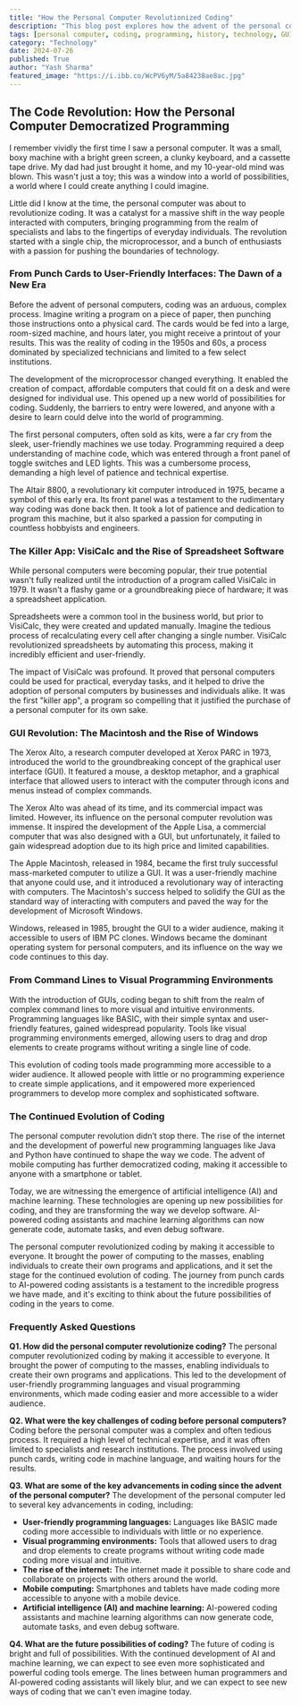 ```yaml
---
title: "How the Personal Computer Revolutionized Coding"
description: "This blog post explores how the advent of the personal computer democratized coding, making it accessible to everyday individuals. From punch cards to graphical user interfaces, the evolution of coding tools is a testament to the transformative power of technology."
tags: [personal computer, coding, programming, history, technology, GUI, user interface, software development, computer science, innovation]
category: "Technology"
date: 2024-07-26
published: True
author: "Yash Sharma"
featured_image: "https://i.ibb.co/WcPV6yM/5a84238ae8ac.jpg"
---
```


## The Code Revolution: How the Personal Computer Democratized Programming

I remember vividly the first time I saw a personal computer. It was a small, boxy machine with a bright green screen, a clunky keyboard, and a cassette tape drive. My dad had just brought it home, and my 10-year-old mind was blown. This wasn't just a toy; this was a window into a world of possibilities, a world where I could create anything I could imagine. 

Little did I know at the time, the personal computer was about to revolutionize coding. It was a catalyst for a massive shift in the way people interacted with computers, bringing programming from the realm of specialists and labs to the fingertips of everyday individuals. The revolution started with a single chip, the microprocessor, and a bunch of enthusiasts with a passion for pushing the boundaries of technology.

### From Punch Cards to User-Friendly Interfaces: The Dawn of a New Era

Before the advent of personal computers, coding was an arduous, complex process. Imagine writing a program on a piece of paper, then punching those instructions onto a physical card. The cards would be fed into a large, room-sized machine, and hours later, you might receive a printout of your results. This was the reality of coding in the 1950s and 60s, a process dominated by specialized technicians and limited to a few select institutions.

The development of the microprocessor changed everything. It enabled the creation of compact, affordable computers that could fit on a desk and were designed for individual use. This opened up a new world of possibilities for coding. Suddenly, the barriers to entry were lowered, and anyone with a desire to learn could delve into the world of programming.

The first personal computers, often sold as kits, were a far cry from the sleek, user-friendly machines we use today. Programming required a deep understanding of machine code, which was entered through a front panel of toggle switches and LED lights. This was a cumbersome process, demanding a high level of patience and technical expertise.

The Altair 8800, a revolutionary kit computer introduced in 1975, became a symbol of this early era. Its front panel was a testament to the rudimentary way coding was done back then. It took a lot of patience and dedication to program this machine, but it also sparked a passion for computing in countless hobbyists and engineers.

### The Killer App: VisiCalc and the Rise of Spreadsheet Software

While personal computers were becoming popular, their true potential wasn't fully realized until the introduction of a program called VisiCalc in 1979. It wasn't a flashy game or a groundbreaking piece of hardware; it was a spreadsheet application.

Spreadsheets were a common tool in the business world, but prior to VisiCalc, they were created and updated manually. Imagine the tedious process of recalculating every cell after changing a single number. VisiCalc revolutionized spreadsheets by automating this process, making it incredibly efficient and user-friendly.

The impact of VisiCalc was profound. It proved that personal computers could be used for practical, everyday tasks, and it helped to drive the adoption of personal computers by businesses and individuals alike. It was the first "killer app", a program so compelling that it justified the purchase of a personal computer for its own sake.

### GUI Revolution: The Macintosh and the Rise of Windows

The Xerox Alto, a research computer developed at Xerox PARC in 1973, introduced the world to the groundbreaking concept of the graphical user interface (GUI). It featured a mouse, a desktop metaphor, and a graphical interface that allowed users to interact with the computer through icons and menus instead of complex commands.

The Xerox Alto was ahead of its time, and its commercial impact was limited. However, its influence on the personal computer revolution was immense. It inspired the development of the Apple Lisa, a commercial computer that was also designed with a GUI, but unfortunately, it failed to gain widespread adoption due to its high price and limited capabilities.

The Apple Macintosh, released in 1984, became the first truly successful mass-marketed computer to utilize a GUI. It was a user-friendly machine that anyone could use, and it introduced a revolutionary way of interacting with computers. The Macintosh's success helped to solidify the GUI as the standard way of interacting with computers and paved the way for the development of Microsoft Windows.

Windows, released in 1985, brought the GUI to a wider audience, making it accessible to users of IBM PC clones. Windows became the dominant operating system for personal computers, and its influence on the way we code continues to this day.

### From Command Lines to Visual Programming Environments

With the introduction of GUIs, coding began to shift from the realm of complex command lines to more visual and intuitive environments. Programming languages like BASIC, with their simple syntax and user-friendly features, gained widespread popularity. Tools like visual programming environments emerged, allowing users to drag and drop elements to create programs without writing a single line of code.

This evolution of coding tools made programming more accessible to a wider audience. It allowed people with little or no programming experience to create simple applications, and it empowered more experienced programmers to develop more complex and sophisticated software.

### The Continued Evolution of Coding

The personal computer revolution didn’t stop there. The rise of the internet and the development of powerful new programming languages like Java and Python have continued to shape the way we code. The advent of mobile computing has further democratized coding, making it accessible to anyone with a smartphone or tablet.

Today, we are witnessing the emergence of artificial intelligence (AI) and machine learning. These technologies are opening up new possibilities for coding, and they are transforming the way we develop software. AI-powered coding assistants and machine learning algorithms can now generate code, automate tasks, and even debug software.

The personal computer revolutionized coding by making it accessible to everyone. It brought the power of computing to the masses, enabling individuals to create their own programs and applications, and it set the stage for the continued evolution of coding. The journey from punch cards to AI-powered coding assistants is a testament to the incredible progress we have made, and it's exciting to think about the future possibilities of coding in the years to come.

### Frequently Asked Questions

**Q1. How did the personal computer revolutionize coding?**
The personal computer revolutionized coding by making it accessible to everyone. It brought the power of computing to the masses, enabling individuals to create their own programs and applications.  This led to the development of user-friendly programming languages and visual programming environments, which made coding easier and more accessible to a wider audience.

**Q2. What were the key challenges of coding before personal computers?**
Coding before the personal computer was a complex and often tedious process.  It required a high level of technical expertise, and it was often limited to specialists and research institutions. The process involved using punch cards, writing code in machine language, and waiting hours for the results.

**Q3. What are some of the key advancements in coding since the advent of the personal computer?**
The development of the personal computer led to several key advancements in coding, including:

* **User-friendly programming languages:** Languages like BASIC made coding more accessible to individuals with little or no experience.
* **Visual programming environments:** Tools that allowed users to drag and drop elements to create programs without writing code made coding more visual and intuitive.
* **The rise of the internet:** The internet made it possible to share code and collaborate on projects with others around the world.
* **Mobile computing:** Smartphones and tablets have made coding more accessible to anyone with a mobile device.
* **Artificial intelligence (AI) and machine learning:**  AI-powered coding assistants and machine learning algorithms can now generate code, automate tasks, and even debug software.

**Q4. What are the future possibilities of coding?**
The future of coding is bright and full of possibilities.  With the continued development of AI and machine learning, we can expect to see even more sophisticated and powerful coding tools emerge. The lines between human programmers and AI-powered coding assistants will likely blur, and we can expect to see new ways of coding that we can't even imagine today. 
